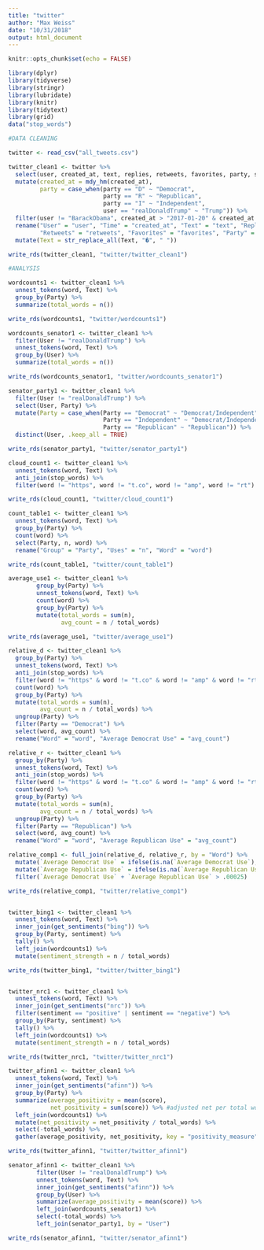 ```yaml
---
title: "twitter"
author: "Max Weiss"
date: "10/31/2018"
output: html_document
---
```


```r
knitr::opts_chunk$set(echo = FALSE)

library(dplyr)
library(tidyverse)
library(stringr)
library(lubridate)
library(knitr)
library(tidytext)
library(grid)
data("stop_words")

```


```r

#DATA CLEANING

twitter <- read_csv("all_tweets.csv")

twitter_clean1 <- twitter %>%
  select(user, created_at, text, replies, retweets, favorites, party, state) %>%
  mutate(created_at = mdy_hm(created_at),
         party = case_when(party == "D" ~ "Democrat", 
                           party == "R" ~ "Republican",
                           party == "I" ~ "Independent",
                           user == "realDonaldTrump" ~ "Trump")) %>%
  filter(user != "BarackObama", created_at > "2017-01-20" & created_at < "2017-10-20") %>%
  rename("User" = "user", "Time" = "created_at", "Text" = "text", "Replies" = "replies", 
         "Retweets" = "retweets", "Favorites" = "favorites", "Party" = "party", "State" = "state")  %>%
  mutate(Text = str_replace_all(Text, "�", " ")) 

write_rds(twitter_clean1, "twitter/twitter_clean1")

#ANALYSIS

wordcounts1 <- twitter_clean1 %>%
  unnest_tokens(word, Text) %>%
  group_by(Party) %>%
  summarize(total_words = n())

write_rds(wordcounts1, "twitter/wordcounts1")

wordcounts_senator1 <- twitter_clean1 %>%
  filter(User != "realDonaldTrump") %>%
  unnest_tokens(word, Text) %>%
  group_by(User) %>%
  summarize(total_words = n())

write_rds(wordcounts_senator1, "twitter/wordcounts_senator1")

senator_party1 <- twitter_clean1 %>%
  filter(User != "realDonaldTrump") %>%
  select(User, Party) %>%
  mutate(Party = case_when(Party == "Democrat" ~ "Democrat/Independent",
                           Party == "Independent" ~ "Democrat/Independent",
                           Party == "Republican" ~ "Republican")) %>%
  distinct(User, .keep_all = TRUE)

write_rds(senator_party1, "twitter/senator_party1")

cloud_count1 <- twitter_clean1 %>%
  unnest_tokens(word, Text) %>%
  anti_join(stop_words) %>%
  filter(word != "https", word != "t.co", word != "amp", word != "rt")

write_rds(cloud_count1, "twitter/cloud_count1")

count_table1 <- twitter_clean1 %>%
  unnest_tokens(word, Text) %>%
  group_by(Party) %>%
  count(word) %>%
  select(Party, n, word) %>%
  rename("Group" = "Party", "Uses" = "n", "Word" = "word")

write_rds(count_table1, "twitter/count_table1")

average_use1 <- twitter_clean1 %>%
        group_by(Party) %>%
        unnest_tokens(word, Text) %>%
        count(word) %>%
        group_by(Party) %>%
        mutate(total_words = sum(n),
               avg_count = n / total_words)

write_rds(average_use1, "twitter/average_use1")

relative_d <- twitter_clean1 %>%
  group_by(Party) %>%
  unnest_tokens(word, Text) %>%
  anti_join(stop_words) %>%
  filter(word != "https" & word != "t.co" & word != "amp" & word != "rt") %>%
  count(word) %>%
  group_by(Party) %>%
  mutate(total_words = sum(n),
         avg_count = n / total_words) %>%
  ungroup(Party) %>%
  filter(Party == "Democrat") %>%
  select(word, avg_count) %>%
  rename("Word" = "word", "Average Democrat Use" = "avg_count")

relative_r <- twitter_clean1 %>%
  group_by(Party) %>%
  unnest_tokens(word, Text) %>%
  anti_join(stop_words) %>%
  filter(word != "https" & word != "t.co" & word != "amp" & word != "rt") %>%
  count(word) %>%
  group_by(Party) %>%
  mutate(total_words = sum(n),
         avg_count = n / total_words) %>%
  ungroup(Party) %>%
  filter(Party == "Republican") %>%
  select(word, avg_count) %>%
  rename("Word" = "word", "Average Republican Use" = "avg_count")

relative_comp1 <- full_join(relative_d, relative_r, by = "Word") %>%
  mutate(`Average Democrat Use` = ifelse(is.na(`Average Democrat Use`), 0, `Average Democrat Use`)) %>%
  mutate(`Average Republican Use` = ifelse(is.na(`Average Republican Use`), 0, `Average Republican Use`)) %>%
  filter(`Average Democrat Use` + `Average Republican Use` > .00025)

write_rds(relative_comp1, "twitter/relative_comp1")


twitter_bing1 <- twitter_clean1 %>%
  unnest_tokens(word, Text) %>%
  inner_join(get_sentiments("bing")) %>%
  group_by(Party, sentiment) %>%
  tally() %>%
  left_join(wordcounts1) %>%
  mutate(sentiment_strength = n / total_words)

write_rds(twitter_bing1, "twitter/twitter_bing1")


twitter_nrc1 <- twitter_clean1 %>%
  unnest_tokens(word, Text) %>%
  inner_join(get_sentiments("nrc")) %>%
  filter(sentiment == "positive" | sentiment == "negative") %>%
  group_by(Party, sentiment) %>%
  tally() %>%
  left_join(wordcounts1) %>%
  mutate(sentiment_strength = n / total_words)

write_rds(twitter_nrc1, "twitter/twitter_nrc1")

twitter_afinn1 <- twitter_clean1 %>%
  unnest_tokens(word, Text) %>%
  inner_join(get_sentiments("afinn")) %>%
  group_by(Party) %>%
  summarize(average_positivity = mean(score),
            net_positivity = sum(score)) %>% #adjusted net per total words
  left_join(wordcounts1) %>%
  mutate(net_positivity = net_positivity / total_words) %>%
  select(-total_words) %>%
  gather(average_positivity, net_positivity, key = "positivity_measure", value = "sentiment_strength")

write_rds(twitter_afinn1, "twitter/twitter_afinn1")   

senator_afinn1 <- twitter_clean1 %>%
        filter(User != "realDonaldTrump") %>%
        unnest_tokens(word, Text) %>%
        inner_join(get_sentiments("afinn")) %>%
        group_by(User) %>%
        summarize(average_positivity = mean(score)) %>%
        left_join(wordcounts_senator1) %>%
        select(-total_words) %>%
        left_join(senator_party1, by = "User")

write_rds(senator_afinn1, "twitter/senator_afinn1") 


```


